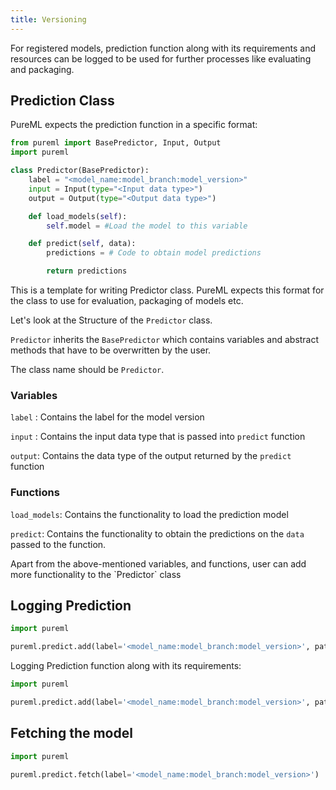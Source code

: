 ```yaml
---
title: Versioning
---
```


For registered models, prediction function along with its requirements and resources can be logged to be used for further processes like evaluating and packaging.

## Prediction Class

PureML expects the prediction function in a specific format:

```python
from pureml import BasePredictor, Input, Output
import pureml

class Predictor(BasePredictor):
    label = "<model_name:model_branch:model_version>"
    input = Input(type="<Input data type>")
    output = Output(type="<Output data type>")

    def load_models(self):
        self.model = #Load the model to this variable

    def predict(self, data):
        predictions = # Code to obtain model predictions

        return predictions
```

<Info>
  This is a template for writing Predictor class. PureML expects this format for
  the class to use for evaluation, packaging of models etc.
</Info>

Let's look at the Structure of the `Predictor` class.

`Predictor` inherits the `BasePredictor` which contains variables and abstract methods that have to be overwritten by the user.

<Info>The class name should be `Predictor`.</Info>

### Variables

`label` : Contains the label for the model version

`input` : Contains the input data type that is passed into `predict` function

`output`: Contains the data type of the output returned by the `predict` function

### Functions

`load_models`: Contains the functionality to load the prediction model

`predict`: Contains the functionality to obtain the predictions on the `data` passed to the function.

<Info>
  Apart from the above-mentioned variables, and functions, user can add more
  functionality to the `Predictor` class
</Info>

## Logging Prediction

```python
import pureml

pureml.predict.add(label='<model_name:model_branch:model_version>', paths={'predict': './predict.py'})
```

Logging Prediction function along with its requirements:

```python
import pureml

pureml.predict.add(label='<model_name:model_branch:model_version>', paths={'predict': './predict.py', 'requirements': './requirements.txt', 'resources': './'})
```

## Fetching the model

```python
import pureml

pureml.predict.fetch(label='<model_name:model_branch:model_version>')
```
